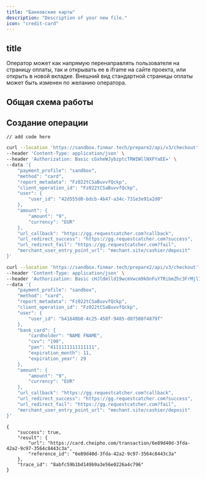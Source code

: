 ```yaml
---
title: "Банковские карты"
description: "Description of your new file."
icon: "credit-card"
---
```


## title

Оператор может как напрямую перенаправлять пользователя на страницу оплаты, так и открывать ее в iframe на сайте проекта, или открыть в новой вкладке. Внешний вид стандартной страницы оплаты может быть изменен по желанию оператора.

## **Общая схема работы**[**​**](https://finmar.tech/prepare/integrations-v2/vimapay/docs/api/payment/card/#%D0%BE%D0%B1%D1%89%D0%B0%D1%8F-%D1%81%D1%85%D0%B5%D0%BC%D0%B0-%D1%80%D0%B0%D0%B1%D0%BE%D1%82%D1%8B)

<Steps>
  <Step title="Оператор отправляет запрос на создание операции и перенаправляет пользователя на полученный URL">
    
  </Step>
  <Step title="Пользователь вводит данные карты">
    
  </Step>
  <Step title="3ds-подтверждение платежа">
    
  </Step>
  <Step title="Списание средств">
    
  </Step>
  <Step title="Проект получает уведомление о завершении платежа">
    
  </Step>
</Steps>

## Создание операции

<RequestExample>

``` filename
// add code here
```

</RequestExample>

<RequestExample>

```bash Без передачи банковской карты
curl --location 'https://sandbox.finmar.tech/prepare2/api/v3/checkout' \
--header 'Content-Type: application/json' \
--header 'Authorization: Basic cGxheWJybzptcTRWIWllNXFYaEE=' \
--data '{
    "payment_profile": "sandbox",
    "method": "card",
    "report_metadata": "Fz022tCSaBuvvfQckp",
    "client_operation_id": "Fz022tCSaBuvvfQckp",
    "user": {
        "user_id": "42d555d0-bdcb-4b47-a34c-731e3e91a2d0"
    },
    "amount": {
        "amount": "9",
        "currency": "EUR"
    },
    "url_callback": "https://gg.requestcatcher.com?callback",
    "url_redirect_success": "https://gg.requestcatcher.com?success",
    "url_redirect_fail": "https://gg.requestcatcher.com?fail",
    "merchant_user_entry_point_url": "mechant.site/cashier/deposit"
}'
```


```bash С передачей банковской карты
curl --location 'https://sandbox.finmar.tech/prepare2/api/v3/checkout' \
--header 'Content-Type: application/json' \
--header 'Authorization: Basic cHJldmlld19wcmVwcm9kOnFuYTRibmZhc3FrMjl1cTE=' \
--data '{
    "payment_profile": "sandbox",
    "method": "card",
    "report_metadata": "Fz022tCSaBuvvfQckp",
    "client_operation_id": "Fz022tCSaBuvvfQckp",
    "user": {
        "user_id": "b41648b0-4c25-458f-9485-d07508f4879f"
    },
    "bank_card": {
        "cardholder": "NAME FNAME",
        "cvv": "190",
        "pan": "4111111111111111",
        "expiration_month": 11,
        "expiration_year": 29
    },
    "amount": {
        "amount": "9",
        "currency": "EUR"
    },
    "url_callback": "https://gg.requestcatcher.com?callback",
    "url_redirect_success": "https://gg.requestcatcher.com?success",
    "url_redirect_fail": "https://gg.requestcatcher.com?fail",
    "merchant_user_entry_point_url": "mechant.site/cashier/deposit"
}'
```

</RequestExample>

<ResponseExample>

``` filename
{
    "success": true,
    "result": {
        "url": "https://card.cheipho.com/transaction/6e89d40d-3fda-42a2-9c97-3564c8443c3a",
        "reference_id": "6e89d40d-3fda-42a2-9c97-3564c8443c3a"
    },
    "trace_id": "8abfc59b1bd149b9a3e56e0226a4c796"
}
```

</ResponseExample>

#### 